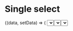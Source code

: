 # Single select


<ComponentShowcase>
	{(data, setData) => (
		<Select
			value={data}
			onChange={setData}
			options={demoOptions}
		/>
	)}
</ComponentShowcase>

```jsx
<Select
	value={value}
	onChange={(value) => setValue(value)}
	options={[
		{ value: 'option-1', label: 'Option 1' },
		{ value: 'option-2', label: 'Option 2' },
		{ value: 'option-3', label: 'Option 3' },
	]}
/>
```

## Highlighted props

For the complete list of props, use your IDE's autocomplete functionality.

### Allow clearing the selected option

<ComponentShowcase defaultValue={null}>
	{(data, setData) => (
		<Select
			value={data}
			onChange={setData}
			options={demoOptions}
			clearable
		/>
	)}
</ComponentShowcase>

```jsx
<Select
	value={value}
	onChange={(value) => setValue(value)}
	options={[
		{ value: 'option-1', label: 'Option 1' },
		{ value: 'option-2', label: 'Option 2' },
		{ value: 'option-3', label: 'Option 3' },
	]}
	// highlight-next-line
	clearable
/>
```

### Disable search

<ComponentShowcase defaultValue={null}>
	{(data, setData) => (
		<Select
			value={data}
			onChange={setData}
			options={demoOptions}
			noSearch
		/>
	)}
</ComponentShowcase>

```jsx
<Select
	value={value}
	onChange={(value) => setValue(value)}
	options={[
		{ value: 'option-1', label: 'Option 1' },
		{ value: 'option-2', label: 'Option 2' },
		{ value: 'option-3', label: 'Option 3' },
	]}
	// highlight-next-line
	noSearch
/>
```

### Simple value

By default, values are objects with `value` and `label` properties (and optionally `metadata`).
If you want to use a simple string value, use the `simpleValue` prop.

<ComponentShowcase
	defaultValue={null}
	preContent={(data) => (
		<span className='es:font-mono es:text-xs esd-white-space-pre'>{JSON.stringify(data, null, 2)}</span>
	)}
>
	{(data, setData) => (
		<Select
			label='Default'
			value={data}
			onChange={setData}
			options={demoOptions}
		/>
	)}
</ComponentShowcase>

<ComponentShowcase
	defaultValue={null}
	preContent={(data) => (
		<span className='es:font-mono es:text-xs esd-white-space-pre'>{JSON.stringify(data, null, 2)}</span>
	)}
>
	{(data, setData) => (
		<Select
			label='Simple value'
			value={data}
			onChange={setData}
			options={demoOptions}
			simpleValue
		/>
	)}
</ComponentShowcase>

```jsx
<Select
	value={value}
	onChange={(value) => setValue(value)}
	options={[
		{ value: 'option-1', label: 'Option 1' },
		{ value: 'option-2', label: 'Option 2' },
		{ value: 'option-3', label: 'Option 3' },
	]}
	// highlight-next-line
	simpleValue
/>
```
